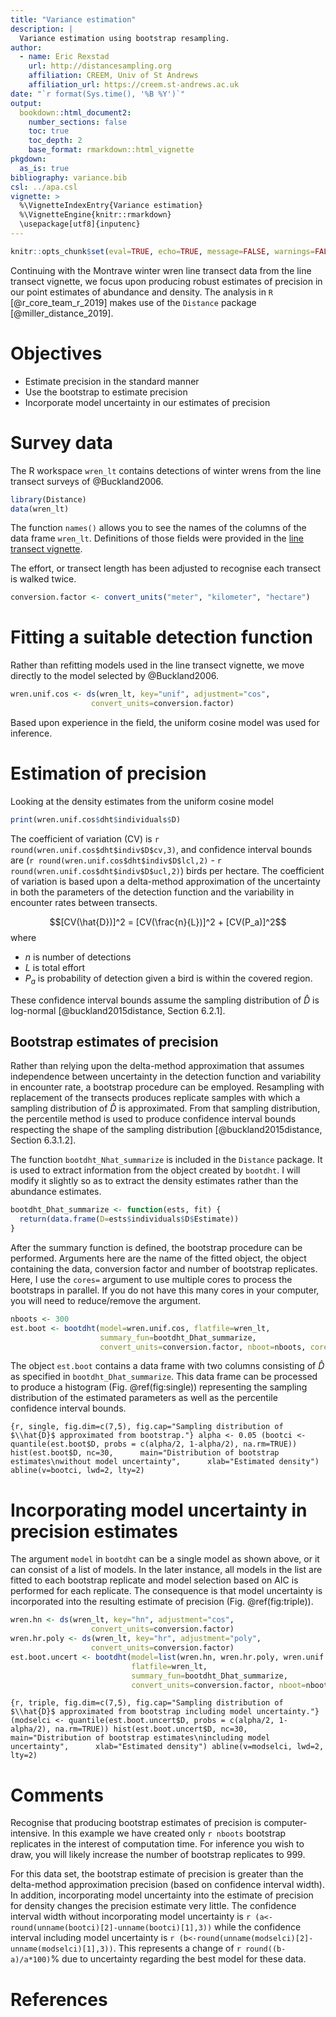 ```yaml
---
title: "Variance estimation"
description: |
  Variance estimation using bootstrap resampling.
author:
  - name: Eric Rexstad 
    url: http://distancesampling.org
    affiliation: CREEM, Univ of St Andrews
    affiliation_url: https://creem.st-andrews.ac.uk
date: "`r format(Sys.time(), '%B %Y')`"
output: 
  bookdown::html_document2:
    number_sections: false
    toc: true
    toc_depth: 2
    base_format: rmarkdown::html_vignette
pkgdown:
  as_is: true  
bibliography: variance.bib
csl: ../apa.csl
vignette: >
  %\VignetteIndexEntry{Variance estimation}
  %\VignetteEngine{knitr::rmarkdown}
  \usepackage[utf8]{inputenc}
---
```


```r
knitr::opts_chunk$set(eval=TRUE, echo=TRUE, message=FALSE, warnings=FALSE, progress=FALSE)
```

Continuing with the Montrave winter wren line transect data from the line transect vignette, we focus upon producing robust estimates of precision in our point estimates of abundance and density.  The analysis in `R` [@r_core_team_r_2019] makes use of the `Distance` package [@miller_distance_2019].

# Objectives

- Estimate precision in the standard manner
- Use the bootstrap to estimate precision
- Incorporate model uncertainty in our estimates of precision

# Survey data

The R workspace `wren_lt` contains detections of winter wrens from the line transect surveys of @Buckland2006.

```r
library(Distance)
data(wren_lt)
```

The function `names()` allows you to see the names of the columns of the data frame `wren_lt`.  Definitions of those fields were provided in the [line transect vignette](https://examples.distancesampling.org/Distance-lines/linetransects.html). 

The effort, or transect length has been adjusted to recognise each transect is walked twice.

```r
conversion.factor <- convert_units("meter", "kilometer", "hectare")
```

# Fitting a suitable detection function

Rather than refitting models used in the line transect vignette, we move directly to the model selected by @Buckland2006.

```r
wren.unif.cos <- ds(wren_lt, key="unif", adjustment="cos",
                  convert_units=conversion.factor)
```

Based upon experience in the field, the uniform cosine model was used for inference.

# Estimation of precision

Looking at the density estimates from the uniform cosine model

```r
print(wren.unif.cos$dht$individuals$D)
```

The coefficient of variation (CV) is `r round(wren.unif.cos$dht$indiv$D$cv,3)`, and confidence interval bounds are (`r round(wren.unif.cos$dht$indiv$D$lcl,2)` - `r round(wren.unif.cos$dht$indiv$D$ucl,2)`) birds per hectare.  The coefficient of variation is based upon a delta-method approximation of the uncertainty in both the parameters of the detection function and the variability in encounter rates between transects.

$$[CV(\hat{D})]^2 = [CV(\frac{n}{L})]^2 + [CV(P_a)]^2$$
where

- $n$ is number of detections
- $L$ is total effort
- $P_a$ is probability of detection given a bird is within the covered region.

These confidence interval bounds assume the sampling distribution of $\hat{D}$ is log-normal [@buckland2015distance, Section 6.2.1]. 

## Bootstrap estimates of precision

Rather than relying upon the delta-method approximation that assumes independence between uncertainty in the detection function and variability in encounter rate, a bootstrap procedure can be employed.  Resampling with replacement of the transects produces replicate samples with which a sampling distribution of $\hat{D}$ is approximated.  From that sampling distribution, the percentile method is used to produce confidence interval bounds respecting the shape of the sampling distribution [@buckland2015distance, Section 6.3.1.2].

The function `bootdht_Nhat_summarize` is included in the `Distance` package.  It is used to extract information from the object created by `bootdht`.  I will modify it slightly so as to extract the density estimates rather than the abundance estimates.

```r
bootdht_Dhat_summarize <- function(ests, fit) {
  return(data.frame(D=ests$individuals$D$Estimate))
}
```

After the summary function is defined, the bootstrap procedure can be performed.  Arguments here are the name of the fitted object, the object containing the data, conversion factor and number of bootstrap replicates.  Here, I use the `cores=` argument to use multiple cores to process the bootstraps in parallel.  If you do not have this many cores in your computer, you will need to reduce/remove the argument.

```r
nboots <- 300
est.boot <- bootdht(model=wren.unif.cos, flatfile=wren_lt,
                    summary_fun=bootdht_Dhat_summarize,
                    convert_units=conversion.factor, nboot=nboots, cores=10)
```

The object `est.boot` contains a data frame with two columns consisting of $\hat{D}$ as specified in `bootdht_Dhat_summarize`.  This data frame can be processed to produce a histogram (Fig. \@ref(fig:single)) representing the sampling distribution of the estimated parameters as well as the percentile confidence interval bounds.

```{r, single, fig.dim=c(7,5), fig.cap="Sampling distribution of $\\hat{D}$ approximated from bootstrap."}
alpha <- 0.05
(bootci <- quantile(est.boot$D, probs = c(alpha/2, 1-alpha/2), na.rm=TRUE))
hist(est.boot$D, nc=30,
     main="Distribution of bootstrap estimates\nwithout model uncertainty",
     xlab="Estimated density")
abline(v=bootci, lwd=2, lty=2)
```

# Incorporating model uncertainty in precision estimates

The argument `model` in `bootdht` can be a single model as shown above, or it can consist of a list of models.  In the later instance, all models in the list are fitted to each bootstrap replicate and model selection based on AIC is performed for each replicate.  The consequence is that model uncertainty is incorporated into the resulting estimate of precision (Fig. \@ref(fig:triple)).

```r
wren.hn <- ds(wren_lt, key="hn", adjustment="cos",
                  convert_units=conversion.factor)
wren.hr.poly <- ds(wren_lt, key="hr", adjustment="poly",
                  convert_units=conversion.factor)
est.boot.uncert <- bootdht(model=list(wren.hn, wren.hr.poly, wren.unif.cos), 
                           flatfile=wren_lt,
                           summary_fun=bootdht_Dhat_summarize,
                           convert_units=conversion.factor, nboot=nboots, cores=10)
```

```{r, triple, fig.dim=c(7,5), fig.cap="Sampling distribution of $\\hat{D}$ approximated from bootstrap including model uncertainty."}
(modselci <- quantile(est.boot.uncert$D, probs = c(alpha/2, 1-alpha/2), na.rm=TRUE))
hist(est.boot.uncert$D, nc=30, 
     main="Distribution of bootstrap estimates\nincluding model uncertainty",
     xlab="Estimated density")
abline(v=modselci, lwd=2, lty=2)
```

# Comments

Recognise that producing bootstrap estimates of precision is computer-intensive.  In this example we have created only `r nboots` bootstrap replicates in the interest of computation time.  For inference you wish to draw, you will likely increase the number of bootstrap replicates to 999.

For this data set, the bootstrap estimate of precision is greater than the delta-method approximation precision (based on confidence interval width).  In addition, incorporating model uncertainty into the estimate of precision for density changes the precision estimate very little.  The confidence interval width without incorporating model uncertainty is `r (a<-round(unname(bootci)[2]-unname(bootci)[1],3))` while the confidence interval including model uncertainty is `r (b<-round(unname(modselci)[2]-unname(modselci)[1],3))`.  This represents a change of `r round((b-a)/a*100)`\% due to uncertainty regarding the best model for these data.

# References